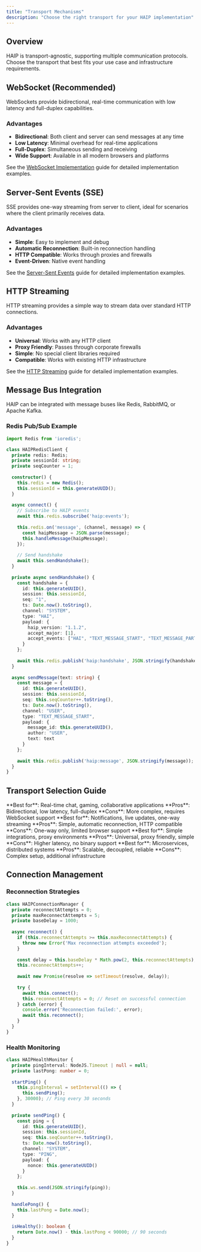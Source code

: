 ```yaml
---
title: "Transport Mechanisms"
description: "Choose the right transport for your HAIP implementation"
---
```


## Overview

HAIP is transport-agnostic, supporting multiple communication protocols. Choose the transport that best fits your use case and infrastructure requirements.

## WebSocket (Recommended)

WebSockets provide bidirectional, real-time communication with low latency and full-duplex capabilities.

### Advantages

- **Bidirectional**: Both client and server can send messages at any time
- **Low Latency**: Minimal overhead for real-time applications
- **Full-Duplex**: Simultaneous sending and receiving
- **Wide Support**: Available in all modern browsers and platforms

See the [WebSocket Implementation](/essentials/websocket) guide for detailed implementation examples.

## Server-Sent Events (SSE)

SSE provides one-way streaming from server to client, ideal for scenarios where the client primarily receives data.

### Advantages

- **Simple**: Easy to implement and debug
- **Automatic Reconnection**: Built-in reconnection handling
- **HTTP Compatible**: Works through proxies and firewalls
- **Event-Driven**: Native event handling

See the [Server-Sent Events](/essentials/sse) guide for detailed implementation examples.

## HTTP Streaming

HTTP streaming provides a simple way to stream data over standard HTTP connections.

### Advantages

- **Universal**: Works with any HTTP client
- **Proxy Friendly**: Passes through corporate firewalls
- **Simple**: No special client libraries required
- **Compatible**: Works with existing HTTP infrastructure

See the [HTTP Streaming](/essentials/http-streaming) guide for detailed implementation examples.

## Message Bus Integration

HAIP can be integrated with message buses like Redis, RabbitMQ, or Apache Kafka.

### Redis Pub/Sub Example

```typescript
import Redis from 'ioredis';

class HAIPRedisClient {
  private redis: Redis;
  private sessionId: string;
  private seqCounter = 1;
  
  constructor() {
    this.redis = new Redis();
    this.sessionId = this.generateUUID();
  }
  
  async connect() {
    // Subscribe to HAIP events
    await this.redis.subscribe('haip:events');
    
    this.redis.on('message', (channel, message) => {
      const haipMessage = JSON.parse(message);
      this.handleMessage(haipMessage);
    });
    
    // Send handshake
    await this.sendHandshake();
  }
  
  private async sendHandshake() {
    const handshake = {
      id: this.generateUUID(),
      session: this.sessionId,
      seq: "1",
      ts: Date.now().toString(),
      channel: "SYSTEM",
      type: "HAI",
      payload: {
        haip_version: "1.1.2",
        accept_major: [1],
        accept_events: ["HAI", "TEXT_MESSAGE_START", "TEXT_MESSAGE_PART", "TEXT_MESSAGE_END"]
      }
    };
    
    await this.redis.publish('haip:handshake', JSON.stringify(handshake));
  }
  
  async sendMessage(text: string) {
    const message = {
      id: this.generateUUID(),
      session: this.sessionId,
      seq: this.seqCounter++.toString(),
      ts: Date.now().toString(),
      channel: "USER",
      type: "TEXT_MESSAGE_START",
      payload: {
        message_id: this.generateUUID(),
        author: "USER",
        text: text
      }
    };
    
    await this.redis.publish('haip:message', JSON.stringify(message));
  }
}
```

## Transport Selection Guide

<CardGroup cols={2}>

<Card title="WebSocket" icon="plug">
  **Best for**: Real-time chat, gaming, collaborative applications
  **Pros**: Bidirectional, low latency, full-duplex
  **Cons**: More complex, requires WebSocket support
</Card>

  <Card title="Server-Sent Events" icon="radio">
  **Best for**: Notifications, live updates, one-way streaming
  **Pros**: Simple, automatic reconnection, HTTP compatible
  **Cons**: One-way only, limited browser support
</Card>

  <Card title="HTTP Streaming" icon="arrow-right">
    **Best for**: Simple integrations, proxy environments
    **Pros**: Universal, proxy friendly, simple
    **Cons**: Higher latency, no binary support
  </Card>

<Card title="Message Bus" icon="network-wired">
  **Best for**: Microservices, distributed systems
  **Pros**: Scalable, decoupled, reliable
  **Cons**: Complex setup, additional infrastructure
</Card>

</CardGroup>

## Connection Management

### Reconnection Strategies

```typescript
class HAIPConnectionManager {
  private reconnectAttempts = 0;
  private maxReconnectAttempts = 5;
  private baseDelay = 1000;
  
  async reconnect() {
    if (this.reconnectAttempts >= this.maxReconnectAttempts) {
      throw new Error('Max reconnection attempts exceeded');
    }
    
    const delay = this.baseDelay * Math.pow(2, this.reconnectAttempts);
    this.reconnectAttempts++;
    
    await new Promise(resolve => setTimeout(resolve, delay));
    
    try {
      await this.connect();
      this.reconnectAttempts = 0; // Reset on successful connection
    } catch (error) {
      console.error('Reconnection failed:', error);
      await this.reconnect();
    }
  }
}
```

### Health Monitoring

```typescript
class HAIPHealthMonitor {
  private pingInterval: NodeJS.Timeout | null = null;
  private lastPong: number = 0;
  
  startPing() {
    this.pingInterval = setInterval(() => {
      this.sendPing();
    }, 30000); // Ping every 30 seconds
  }
  
  private sendPing() {
    const ping = {
      id: this.generateUUID(),
      session: this.sessionId,
      seq: this.seqCounter++.toString(),
      ts: Date.now().toString(),
      channel: "SYSTEM",
      type: "PING",
      payload: {
        nonce: this.generateUUID()
      }
    };
    
    this.ws.send(JSON.stringify(ping));
  }
  
  handlePong() {
    this.lastPong = Date.now();
  }
  
  isHealthy(): boolean {
    return Date.now() - this.lastPong < 90000; // 90 seconds
  }
}
``` 